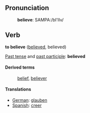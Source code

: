 ==Pronunciation==
:'''believe''': SAMPA:/bI'lIv/

==Verb==

'''to believe''' ([[believed]], believed)

[[Past tense]] and [[past participle]]: '''believed'''

====Derived terms====
: [[belief]], [[believer]]

====Translations====
*[[German]]: [[glauben]]
*[[Spanish]]: [[creer]]